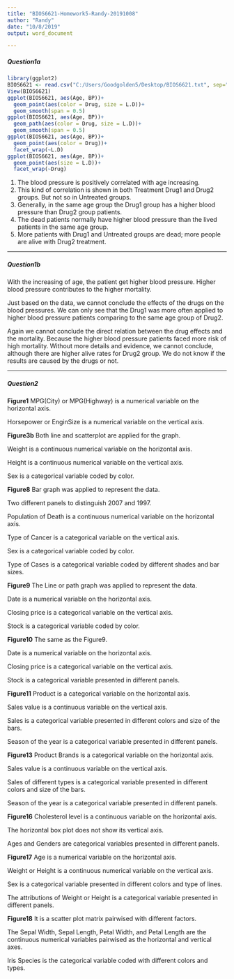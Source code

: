 ---
title: "BIOS6621-Homework5-Randy-20191008"
author: "Randy"
date: "10/8/2019"
output: word_document

---


##### Question1a
```{r message=FALSE, warning=FALSE}
library(ggplot2)
BIOS6621 <- read.csv("C:/Users/Goodgolden5/Desktop/BIOS6621.txt", sep="")
View(BIOS6621)
ggplot(BIOS6621, aes(Age, BP))+
  geom_point(aes(color = Drug, size = L.D))+
  geom_smooth(span = 0.5)
ggplot(BIOS6621, aes(Age, BP))+
  geom_path(aes(color = Drug, size = L.D))+
  geom_smooth(span = 0.5)
ggplot(BIOS6621, aes(Age, BP))+
  geom_point(aes(color = Drug))+
  facet_wrap(~L.D)
ggplot(BIOS6621, aes(Age, BP))+
  geom_point(aes(size = L.D))+
  facet_wrap(~Drug)

```

1. The blood pressure is positively correlated with age increasing.
2. This kind of correlation is shown in both Treatment Drug1 and Drug2 groups. But not so in Untreated groups.
3. Generally, in the same age group the Drug1 group has 
a higher blood pressure than Drug2 group patients. 
4. The dead patients normally have higher blood pressure than the lived patients in the same age group.
5. More patients with Drug1 and Untreated groups are dead; more people are alive with Drug2 treatment.


_ _ _


##### Question1b

With the increasing of age, the patient get higher blood pressure. Higher blood pressure contributes to the higher mortality. 

Just based on the data, we cannot conclude the effects of the drugs on the blood pressures. We can only see that the Drug1 was more often applied to higher blood pressure patients comparing to the same age group of Drug2. 

Again we cannot conclude the direct relation between the drug effects and the mortality. Because the higher blood pressure patients faced more risk of high mortality. Without more details and evidence, we cannot conclude, although there are higher alive rates for Drug2 group. We do not know if the results are caused by the drugs or not.

_ _ _


##### Question2

**Figure1** 
MPG(City) or MPG(Highway) is a numerical variable on the horizontal axis.

Horsepower or EnginSize is a numerical variable on the vertical axis.

**Figure3b** 
Both line and scatterplot are applied for the graph.

Weight is a continuous numerical variable on the horizontal axis.

Height is a continuous numerical variable on the vertical axis.

Sex is a categorical variable coded by color.

**Figure8** 
Bar graph was applied to represent the data.

Two different panels to distinguish 2007 and 1997.


Population of Death is a continuous numerical variable on the horizontal axis.


Type of Cancer is a categorical variable on the vertical axis.


Sex is a categorical variable coded by color.


Type of Cases is a categorical variable coded by different shades and bar sizes.

**Figure9** 
The Line or path graph was applied to represent the data.

Date is a numerical variable on the horizontal axis.

Closing price is a categorical variable on the vertical axis.

Stock is a categorical variable coded by color.

**Figure10** 
The same as the Figure9.

Date is a numerical variable on the horizontal axis.

Closing price is a categorical variable on the vertical axis.

Stock is a categorical variable presented in different panels.

**Figure11** 
Product is a categorical variable on the horizontal axis.

Sales value is a continuous variable on the vertical axis.

Sales is a categorical variable presented in different colors and size of the bars.

Season of the year is a categorical variable presented in different panels.

**Figure13** 
Product Brands is a categorical variable on the horizontal axis.

Sales value is a continuous variable on the vertical axis.

Sales of different types is a categorical variable presented in different colors and size of the bars.

Season of the year is a categorical variable presented in different panels.

**Figure16**
Cholesterol level is a continuous variable on the horizontal axis.

The horizontal box plot does not show its vertical axis.

Ages and Genders are categorical variables presented in different  panels.

**Figure17**
Age is a numerical variable on the horizontal axis.

Weight or Height is a continuous numerical variable on the vertical axis.

Sex is a categorical variable presented in different colors and type of lines.

The attributions of Weight or Height is a categorical variable presented in different panels.

**Figure18** 
It is a scatter plot matrix pairwised with different factors.

The Sepal Width, Sepal Length, Petal Width, and Petal Length are the continuous numerical variables pairwised as the horizontal and vertical axes. 

Iris Species is the categorical variable coded with different colors and types.


